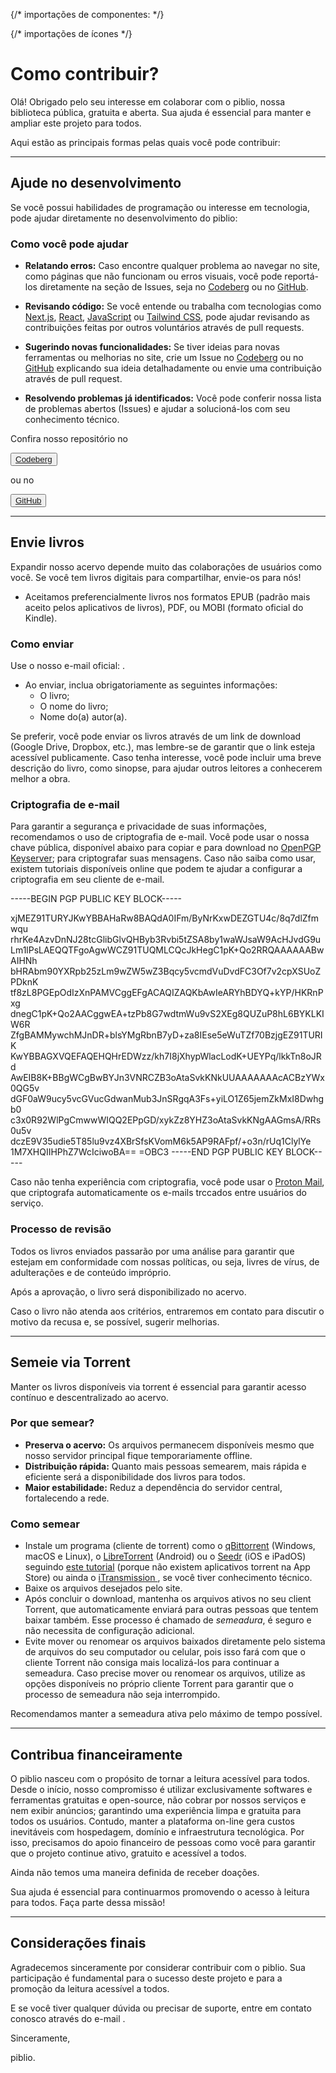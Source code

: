 {/* importações de componentes: */}

{/* importações de ícones */}

# Como contribuir?

Olá! Obrigado pelo seu interesse em colaborar com o <span className="text-2xl font-reenie">piblio</span>, nossa biblioteca pública, gratuita e aberta. Sua ajuda é essencial para manter e ampliar este projeto para todos.

Aqui estão as principais formas pelas quais você pode contribuir:

---

## Ajude no desenvolvimento

Se você possui habilidades de programação ou interesse em tecnologia, pode ajudar diretamente no desenvolvimento do <span className="text-2xl font-reenie">piblio</span>:

### Como você pode ajudar

- **Relatando erros:** Caso encontre qualquer problema ao navegar no site, como páginas que não funcionam ou erros visuais, você pode reportá-los diretamente na seção de Issues, seja no [Codeberg](https://codeberg.org/piblio/piblio/issues) ou no [GitHub](https://github.com/o-piblio/piblio/issues).

- **Revisando código:** Se você entende ou trabalha com tecnologias como [Next.js](https://nextjs.org/), [React](https://pt-br.react.dev), [JavaScript](https://developer.mozilla.org/pt-BR/docs/Web/JavaScript) ou [Tailwind CSS](https://tailwindcss.com), pode ajudar revisando as contribuições feitas por outros voluntários através de pull requests.

- **Sugerindo novas funcionalidades:** Se tiver ideias para novas ferramentas ou melhorias no site, crie um Issue no [Codeberg](https://codeberg.org/piblio/piblio/issues) ou no [GitHub](https://github.com/o-piblio/piblio/issues) explicando sua ideia detalhadamente ou envie uma contribuição através de pull request.

- **Resolvendo problemas já identificados:** Você pode conferir nossa lista de problemas abertos (Issues) e ajudar a solucioná-los com seu conhecimento técnico.

<div className="mt-4 mb-2 flex gap-2 items-center">
  <p>Confira nosso repositório no</p>
  <Button variant="outline" asChild><a href="https://codeberg.org/piblio/piblio" target="_blank"><SiCodeberg />Codeberg</a></Button>
  <p>ou no</p>
  <Button variant="outline" asChild><a href="https://github.com/o-piblio/piblio" target="_blank"><SiGithub />GitHub</a></Button>
</div>

---

## Envie livros

Expandir nosso acervo depende muito das colaborações de usuários como você. Se você tem livros digitais para compartilhar, envie-os para nós!
- Aceitamos preferencialmente livros nos formatos EPUB (padrão mais aceito pelos aplicativos de livros), PDF, ou MOBI (formato oficial do Kindle).

### Como enviar
Use o nosso e-mail oficial: <Email email="o-piblio+livros@proton.me"/>.
- Ao enviar, inclua obrigatoriamente as seguintes informações:
  - O livro;
  - O nome do livro;
  - Nome do(a) autor(a).

Se preferir, você pode enviar os livros através de um link de download (Google Drive, Dropbox, etc.), mas lembre-se de garantir que o link esteja acessível publicamente.
Caso tenha interesse, você pode incluir uma breve descrição do livro, como sinopse, para ajudar outros leitores a conhecerem melhor a obra.

### Criptografia de e-mail
Para garantir a segurança e privacidade de suas informações, recomendamos o uso de criptografia de e-mail. Você pode usar o nossa chave pública, disponível abaixo para copiar e para download no [OpenPGP Keyserver](https://keyserver.ubuntu.com/pks/lookup?search=3610fa460ffc72919cfc607677a00b5a4af90a36&fingerprint=on&op=index); para criptografar suas mensagens. Caso não saiba como usar, existem tutoriais disponíveis online que podem te ajudar a configurar a criptografia em seu cliente de e-mail.

<Campo titulo="Chave pública">
  -----BEGIN PGP PUBLIC KEY BLOCK-----

  xjMEZ91TURYJKwYBBAHaRw8BAQdA0IFm/ByNrKxwDEZGTU4c/8q7dlZfmwqu
  rhrKe4AzvDnNJ28tcGlibGlvQHByb3Rvbi5tZSA8by1waWJsaW9AcHJvdG9u
  Lm1lPsLAEQQTFgoAgwWCZ91TUQMLCQcJkHegC1pK+Qo2RRQAAAAAABwAIHNh
  bHRAbm90YXRpb25zLm9wZW5wZ3Bqcy5vcmdVuDvdFC3Of7v2cpXSUoZPDknK
  tf8zL8PGEpOdIzXnPAMVCggEFgACAQIZAQKbAwIeARYhBDYQ+kYP/HKRnPxg
  dnegC1pK+Qo2AACggwEA+tzPb8G7wdtmWu9vS2XEg8QUZuP8hL6BYKLKIW6R
  ZfgBAMMywchMJnDR+blsYMgRbnB7yD+za8IEse5eWuTZf70BzjgEZ91TURIK
  KwYBBAGXVQEFAQEHQHrEDWzz/kh7I8jXhypWlacLodK+UEYPq/lkkTn8oJRd
  AwEIB8K+BBgWCgBwBYJn3VNRCZB3oAtaSvkKNkUUAAAAAAAcACBzYWx0QG5v
  dGF0aW9ucy5vcGVucGdwanMub3JnSRgqA3Fs+yiLO1Z65jemZkMxI8Dwhgb0
  c3x0R92WlPgCmwwWIQQ2EPpGD/xykZz8YHZ3oAtaSvkKNgAAGmsA/RRs0u5v
  dczE9V35udie5T85lu9vz4XBrSfsKVomM6k5AP9RAFpf/+o3n/rUq1ClylYe
  1M7XHQIIHPhZ7WcIciwoBA==
  =OBC3
  -----END PGP PUBLIC KEY BLOCK-----

</Campo>

Caso não tenha experiência com criptografia, você pode usar o [Proton Mail](https://proton.me/pt-br/), que criptografa automaticamente os e-mails trccados entre usuários do serviço. 

### Processo de revisão
Todos os livros enviados passarão por uma análise para garantir que estejam em conformidade com nossas políticas, ou seja, livres de vírus, de adulterações e de conteúdo impróprio.

Após a aprovação, o livro será disponibilizado no acervo.

Caso o livro não atenda aos critérios, entraremos em contato para discutir o motivo da recusa e, se possível, sugerir melhorias.

---

## Semeie via Torrent

Manter os livros disponíveis via torrent é essencial para garantir acesso contínuo e descentralizado ao acervo.

### Por que semear?
- **Preserva o acervo:** Os arquivos permanecem disponíveis mesmo que nosso servidor principal fique temporariamente offline.
- **Distribuição rápida:** Quanto mais pessoas semearem, mais rápida e eficiente será a disponibilidade dos livros para todos.
- **Maior estabilidade:** Reduz a dependência do servidor central, fortalecendo a rede.

### Como semear
- Instale um programa (cliente de torrent) como o [qBittorrent](https://www.qbittorrent.org/) (Windows, macOS e Linux), o [LibreTorrent](https://github.com/proninyaroslav/libretorrent) (Android) ou o [Seedr](https://www.seedr.cc) (iOS e iPadOS) seguindo [este tutorial](https://tecnoblog.net/responde/como-baixar-torrent-no-iphone-e-ipad/) (porque não existem aplicativos torrent na App Store) ou ainda o [iTransmission
](https://github.com/alexsvitlov/iTransmission), se você tiver conhecimento técnico.
- Baixe os arquivos desejados pelo site. 
- Após concluir o download, mantenha os arquivos ativos no seu client Torrent, que automaticamente enviará para outras pessoas que tentem baixar também. Esse processo é chamado de *semeadura*, é seguro e não necessita de configuração adicional.
- Evite mover ou renomear os arquivos baixados diretamente pelo sistema de arquivos do seu computador ou celular, pois isso fará com que o cliente Torrent não consiga mais localizá-los para continuar a semeadura. Caso precise mover ou renomear os arquivos, utilize as opções disponíveis no próprio cliente Torrent para garantir que o processo de semeadura não seja interrompido.

<div className="flex">
  <p className="bg-[rgba(15,187,12,0.35)] dark:bg-[rgba(15,187,12,0.10)] rounded-[16px] shadow-[0_4px_30px_rgba(0,0,0,0.1)] backdrop-blur-[5px] border border-[rgba(15,187,12,0.3)] p-4 my-4 w-auto flex items-center gap-2 select-none"><ThumbsUp size={20}/>Recomendamos manter a semeadura ativa pelo máximo de tempo possível.</p>
</div>

---

## Contribua financeiramente

O <span className="text-2xl font-reenie">piblio</span> nasceu com o propósito de tornar a leitura acessível para todos. Desde o início, nosso compromisso é utilizar exclusivamente softwares e ferramentas gratuitas e open-source, não cobrar por nossos serviços e nem exibir anúncios; garantindo uma experiência limpa e gratuita para todos os usuários. Contudo, manter a plataforma on-line gera custos inevitáveis com hospedagem, domínio e infraestrutura tecnológica. Por isso, precisamos do apoio financeiro de pessoas como você para garantir que o projeto continue ativo, gratuito e acessível a todos.

<div className="flex">
  <p className="bg-[rgba(15,187,12,0.35)] dark:bg-[rgba(255,183,29,0.2)] rounded-[16px] shadow-[0_4px_30px_rgba(0,0,0,0.1)] backdrop-blur-[5px] border border-[hsla(41, 100.00%, 52.40%, 0.90)] p-4 my-4 w-auto flex items-center gap-2 select-none"><MessageCircleQuestion size={20}/>Ainda não temos uma maneira definida de receber doações.</p>
</div>

Sua ajuda é essencial para continuarmos promovendo o acesso à leitura para todos. Faça parte dessa missão!

---

## Considerações finais
Agradecemos sinceramente por considerar contribuir com o <span className="text-2xl font-reenie">piblio</span>. Sua participação é fundamental para o sucesso deste projeto e para a promoção da leitura acessível a todos.

E se você tiver qualquer dúvida ou precisar de suporte, entre em contato conosco através do e-mail <Email email="o-piblio@proton.me"/>.

<div className="text-4xl font-reenie mt-6">
  <p>Sinceramente,</p>
  <p>piblio.</p>
</div>

